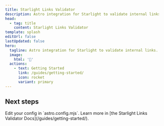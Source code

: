 ```yaml
---
title: Starlight Links Validator
description: Astro integration for Starlight to validate internal links.
head:
  - tag: title
    content: Starlight Links Validator
template: splash
editUrl: false
lastUpdated: false
hero:
  tagline: Astro integration for Starlight to validate internal links.
  image:
    html: '🦺'
  actions:
    - text: Getting Started
      link: /guides/getting-started/
      icon: rocket
      variant: primary
---
```



## Next steps

<CardGrid stagger>
  <Card title="Configure the integration" icon="setting">
    Edit your config in `astro.config.mjs`.
  </Card>
  <Card title="Read the docs" icon="open-book">
    Learn more in [the Starlight Links Validator Docs](/guides/getting-started/).
  </Card>
</CardGrid>

